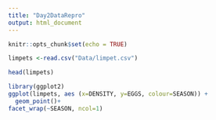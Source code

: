 ```yaml
---
title: "Day2DataRepro"
output: html_document
---
```



```r
knitr::opts_chunk$set(echo = TRUE)
```
```r
limpets <-read.csv("Data/limpet.csv")
```

```r
head(limpets)
```
```r
library(ggplot2)
ggplot(limpets, aes (x=DENSITY, y=EGGS, colour=SEASON)) +
  geom_point()+
facet_wrap(~SEASON, ncol=1)
```


